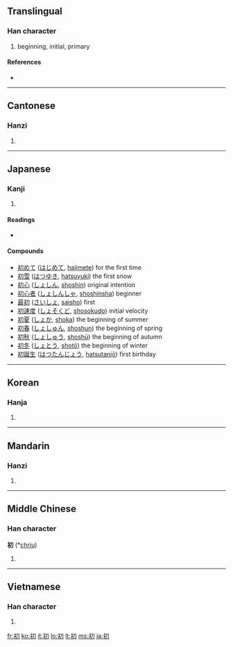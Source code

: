 ==Translingual==

===Han character===
{{Han char|rn=18|rad=刀|as=05|sn=7|four=3722<sub>0</sub>|canj=中尸竹 (LSH)}}

# beginning, initial, primary

====References====
* {{Han ref|kx=0137.330|dkj=01911|dj=0310.010|hdz=10327.220|uh=521D|ud=21021|bh=AAEC|bd=43756}}

----

==Cantonese==

===Hanzi===
{{yue-hanzi|jyut=|y=cho1}}

# {{defn|Cantonese|sort=刀05}}

----

==Japanese==

===Kanji===
{{ja-kanji|grade=4|rs=刀05}}

# {{defn|Japanese}}

====Readings====
* {{ja-readings|on=[[しょ]] (sho), [[そ]] (so)|kun=[[はじめ]] (hajime), [[はつ]] (hatsu), [[うい]] (ui)}}

====Compounds====
*[[初めて]] ([[はじめて]], [[hajimete]]) for the first time
*[[初雪]] ([[はつゆき]], [[hatsuyuki]]) the first snow
*[[初心]] ([[しょしん]], [[shoshin]]) original intention
*[[初心者]] ([[しょしんしゃ]], [[shoshinsha]]) beginner
*[[最初]] ([[さいしょ]], [[saisho]]) first
*[[初速度]] ([[しょそくど]], [[shosokudo]]) initial velocity
*[[初夏]] ([[しょか]], [[shoka]]) the beginning of summer
*[[初春]] ([[しょしゅん]], [[shoshun]]) the beginning of spring
*[[初秋]] ([[しょしゅう]], [[shoshū]]) the beginning of autumn
*[[初冬]] ([[しょとう]], [[shotō]]) the beginning of winter
*[[初誕生]] ([[はつたんじょう]], [[hatsutanjō]]) first birthday

----

==Korean==

===Hanja===
{{ko-hanja|hangeul=초|rv=cho|mr=ch'o}}

# {{defn|Korean|sort=刀05}}

----

==Mandarin==

===Hanzi===
{{cmn-hanzi|pin=[[chū]] ([[chu1]])|wg=ch'u<sup>1</sup>}}

# {{defn|Mandarin|sort=刀05}}

----

==Middle Chinese==

===Han character===
'''初''' (*[[chriu]])<!--asterisk indicates that this is a reconstructed pronunciation-->

# {{defn|Middle Chinese|sort=刀05}}

----

==Vietnamese==

===Han character===
{{vi-hantu|[[sơ]], [[thơ]], [[xưa]], [[xơ]]|rs=刀05}}

# {{defn|Vietnamese|sort=刀05}}

[[fr:初]]
[[ko:初]]
[[it:初]]
[[lo:初]]
[[lt:初]]
[[ms:初]]
[[ja:初]]